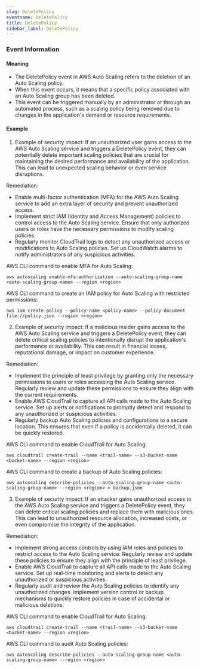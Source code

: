 ```yaml
--- 
slug: DeletePolicy
eventname: DeletePolicy
title: DeletePolicy
sidebar_label: DeletePolicy
---
```

                       




### Event Information

#### Meaning

- The DeletePolicy event in AWS Auto Scaling refers to the deletion of an Auto Scaling policy.
- When this event occurs, it means that a specific policy associated with an Auto Scaling group has been deleted.
- This event can be triggered manually by an administrator or through an automated process, such as a scaling policy being removed due to changes in the application's demand or resource requirements.

#### Example

1. Example of security impact: If an unauthorized user gains access to the AWS Auto Scaling service and triggers a DeletePolicy event, they can potentially delete important scaling policies that are crucial for maintaining the desired performance and availability of the application. This can lead to unexpected scaling behavior or even service disruptions.

Remediation:
- Enable multi-factor authentication (MFA) for the AWS Auto Scaling service to add an extra layer of security and prevent unauthorized access.
- Implement strict IAM (Identity and Access Management) policies to control access to the Auto Scaling service. Ensure that only authorized users or roles have the necessary permissions to modify scaling policies.
- Regularly monitor CloudTrail logs to detect any unauthorized access or modifications to Auto Scaling policies. Set up CloudWatch alarms to notify administrators of any suspicious activities.

AWS CLI command to enable MFA for Auto Scaling:
```
aws autoscaling enable-mfa-authorization --auto-scaling-group-name <auto-scaling-group-name> --region <region>
```

AWS CLI command to create an IAM policy for Auto Scaling with restricted permissions:
```
aws iam create-policy --policy-name <policy-name> --policy-document file://policy.json --region <region>
```

2. Example of security impact: If a malicious insider gains access to the AWS Auto Scaling service and triggers a DeletePolicy event, they can delete critical scaling policies to intentionally disrupt the application's performance or availability. This can result in financial losses, reputational damage, or impact on customer experience.

Remediation:
- Implement the principle of least privilege by granting only the necessary permissions to users or roles accessing the Auto Scaling service. Regularly review and update these permissions to ensure they align with the current requirements.
- Enable AWS CloudTrail to capture all API calls made to the Auto Scaling service. Set up alerts or notifications to promptly detect and respond to any unauthorized or suspicious activities.
- Regularly backup Auto Scaling policies and configurations to a secure location. This ensures that even if a policy is accidentally deleted, it can be quickly restored.

AWS CLI command to enable CloudTrail for Auto Scaling:
```
aws cloudtrail create-trail --name <trail-name> --s3-bucket-name <bucket-name> --region <region>
```

AWS CLI command to create a backup of Auto Scaling policies:
```
aws autoscaling describe-policies --auto-scaling-group-name <auto-scaling-group-name> --region <region> > backup.json
```

3. Example of security impact: If an attacker gains unauthorized access to the AWS Auto Scaling service and triggers a DeletePolicy event, they can delete critical scaling policies and replace them with malicious ones. This can lead to unauthorized resource allocation, increased costs, or even compromise the integrity of the application.

Remediation:
- Implement strong access controls by using IAM roles and policies to restrict access to the Auto Scaling service. Regularly review and update these policies to ensure they align with the principle of least privilege.
- Enable AWS CloudTrail to capture all API calls made to the Auto Scaling service. Set up real-time monitoring and alerts to detect any unauthorized or suspicious activities.
- Regularly audit and review the Auto Scaling policies to identify any unauthorized changes. Implement version control or backup mechanisms to quickly restore policies in case of accidental or malicious deletions.

AWS CLI command to enable CloudTrail for Auto Scaling:
```
aws cloudtrail create-trail --name <trail-name> --s3-bucket-name <bucket-name> --region <region>
```

AWS CLI command to audit Auto Scaling policies:
```
aws autoscaling describe-policies --auto-scaling-group-name <auto-scaling-group-name> --region <region>
```

 